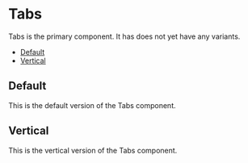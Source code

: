 
<Meta of={TabsStories} />

# Tabs

Tabs is the primary component. It has does not yet have any variants.

- [Default](#default)
- [Vertical](#vertical)

<a id="default" />

## Default

This is the default version of the Tabs component.

<Canvas of={TabsStories.Default} />

## Vertical

This is the vertical version of the Tabs component.

<Canvas of={TabsStories.Vertical} />
